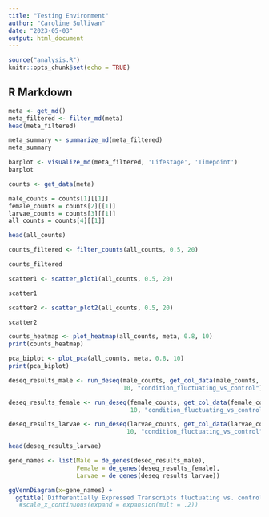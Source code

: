 ```yaml
---
title: "Testing Environment"
author: "Caroline Sullivan"
date: "2023-05-03"
output: html_document
---
```


```r
source("analysis.R")
knitr::opts_chunk$set(echo = TRUE)
```

## R Markdown

```r
meta <- get_md()
meta_filtered <- filter_md(meta)
head(meta_filtered)
```
```r
meta_summary <- summarize_md(meta_filtered)
meta_summary
```
```r
barplot <- visualize_md(meta_filtered, 'Lifestage', 'Timepoint')
barplot
```

```r
counts <- get_data(meta)

male_counts = counts[1][[1]]
female_counts = counts[2][[1]]
larvae_counts = counts[3][[1]]
all_counts = counts[4][[1]]

head(all_counts)

```
```r
counts_filtered <- filter_counts(all_counts, 0.5, 20)

counts_filtered

```
```r
scatter1 <- scatter_plot1(all_counts, 0.5, 20)

scatter1

```
```r
scatter2 <- scatter_plot2(all_counts, 0.5, 20)

scatter2

```
```r
counts_heatmap <- plot_heatmap(all_counts, meta, 0.8, 10)
print(counts_heatmap)

```
```r
pca_biplot <- plot_pca(all_counts, meta, 0.8, 10)
print(pca_biplot)

```

```r
deseq_results_male <- run_deseq(male_counts, get_col_data(male_counts, meta), 
                                10, "condition_fluctuating_vs_control")

deseq_results_female <- run_deseq(female_counts, get_col_data(female_counts, meta),
                                  10, "condition_fluctuating_vs_control")

deseq_results_larvae <- run_deseq(larvae_counts, get_col_data(larvae_counts, meta), 
                                 10, "condition_fluctuating_vs_control")

```

```r
head(deseq_results_larvae)
```
```r

gene_names <- list(Male = de_genes(deseq_results_male), 
                   Female = de_genes(deseq_results_female), 
                   Larvae = de_genes(deseq_results_larvae))

ggVennDiagram(x=gene_names) +
  ggtitle('Differentially Expressed Transcripts fluctuating vs. control') #+
   #scale_x_continuous(expand = expansion(mult = .2))

```
